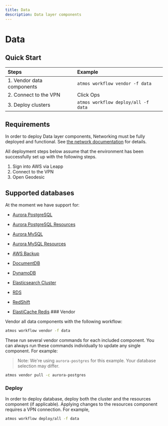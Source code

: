 ```yaml
---
title: Data
description: Data layer components
---
```


# Data

## Quick Start

| Steps                     | Example                             |
| :------------------------ | :---------------------------------- |
| 1. Vendor data components | `atmos workflow vendor -f data`     |
| 2. Connect to the VPN     | Click Ops                           |
| 3. Deploy clusters        | `atmos workflow deploy/all -f data` |

## Requirements

In order to deploy Data layer components, Networking must be fully deployed and functional. See
[the network documentation](https://docs.cloudposse.com/reference-architecture/setup/network/) for details.

All deployment steps below assume that the environment has been successfully set up with the following steps.

1. Sign into AWS via Leapp
2. Connect to the VPN
3. Open Geodesic

## Supported databases

At the moment we have support for:

- [Aurora PostgreSQL](https://docs.cloudposse.com/components/library/aws/aurora-postgres/)

- [Aurora PostgreSQL Resources](https://docs.cloudposse.com/components/library/aws/aurora-postgres-resources/)

- [Aurora MySQL](https://docs.cloudposse.com/components/library/aws/aurora-mysql/)

- [Aurora MySQL Resources](https://docs.cloudposse.com/components/library/aws/aurora-mysql-resources/)

- [AWS Backup](https://docs.cloudposse.com/components/library/aws/aws-backup/)

- [DocumentDB](https://docs.cloudposse.com/components/library/aws/documentdb/)

- [DynamoDB](https://docs.cloudposse.com/components/library/aws/dynamodb/)

- [Elasticsearch Cluster](https://docs.cloudposse.com/components/library/aws/elasticsearch/)

- [RDS](https://docs.cloudposse.com/components/library/aws/rds/)

- [RedShift](https://docs.cloudposse.com/components/library/aws/redshift/)

- [ElastiCache Redis](https://docs.cloudposse.com/components/library/aws/elasticache-redis/) ### Vendor

Vendor all data components with the following workflow:

```bash
atmos workflow vendor -f data
```

These run several vendor commands for each included component. You can always run these commands individually to update
any single component. For example:

> Note: We're using `aurora-postgres` for this example. Your database selection may differ.

```bash
atmos vendor pull -c aurora-postgres
```

### Deploy

In order to deploy database, deploy both the cluster and the resources component (if applicable). Applying changes to
the resources component requires a VPN connection. For example,

```bash
atmos workflow deploy/all -f data
```
